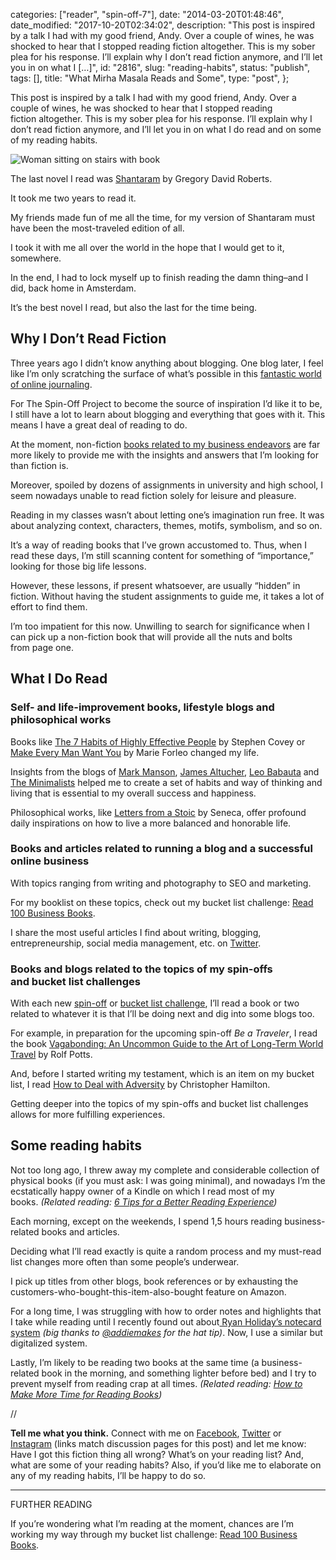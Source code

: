 
  categories: ["reader", "spin-off-7"],
  date: "2014-03-20T01:48:46",
  date_modified: "2017-10-20T02:34:02",
  description:
    "This post is inspired by a talk I had with my good friend, Andy. Over a couple of wines, he was shocked to hear that I stopped reading fiction altogether. This is my sober plea for his response. I’ll explain why I don’t read fiction anymore, and I’ll let you in on what I […]",
  id: "2816",
  slug: "reading-habits",
  status: "publish",
  tags: [],
  title: "What Mirha Masala Reads and Some",
  type: "post",
};


This post is inspired by a talk I had with my good friend, Andy. Over a couple of wines, he was shocked to hear that I stopped reading fiction altogether. This is my sober plea for his response. I’ll explain why I don’t read fiction anymore, and I’ll let you in on what I do read and on some of my reading habits.

![Woman sitting on stairs with book](/pages/tsop/posts/reading-habits/woman-book-stairs_1.jpg)

The last novel I read was [Shantaram](http://amzn.to/1O9e2Z2) by Gregory David Roberts.

It took me two years to read it.

My friends made fun of me all the time, for my version of Shantaram must have been the most-traveled edition of all.

I took it with me all over the world in the hope that I would get to it, somewhere.

In the end, I had to lock myself up to finish reading the damn thing–and I did, back home in Amsterdam.

It’s the best novel I read, but also the last for the time being.

## Why I Don’t Read Fiction

Three years ago I didn’t know anything about blogging. One blog later, I feel like I’m only scratching the surface of what’s possible in this [fantastic world of online journaling](/tsop/posts/start-blogging/).

For The Spin-Off Project to become the source of inspiration I’d like it to be, I still have a lot to learn about blogging and everything that goes with it. This means I have a great deal of reading to do.

At the moment, non-fiction [books related to my business endeavors](/tsop/posts/read-business-books/) are far more likely to provide me with the insights and answers that I’m looking for than fiction is.

Moreover, spoiled by dozens of assignments in university and high school, I seem nowadays unable to read fiction solely for leisure and pleasure.

Reading in my classes wasn’t about letting one’s imagination run free. It was about analyzing context, characters, themes, motifs, symbolism, and so on.

It’s a way of reading books that I’ve grown accustomed to. Thus, when I read these days, I’m still scanning content for something of “importance,” looking for those big life lessons.

However, these lessons, if present whatsoever, are usually “hidden” in fiction. Without having the student assignments to guide me, it takes a lot of effort to find them.

I’m too impatient for this now. Unwilling to search for significance when I can pick up a non-fiction book that will provide all the nuts and bolts from page one.

## What I Do Read

### Self- and life-improvement books, lifestyle blogs and philosophical works

Books like [The 7 Habits of Highly Effective People](http://amzn.to/1APH8DF) by Stephen Covey or [Make Every Man Want You](http://amzn.to/1MQGCwX) by Marie Forleo changed my life.

Insights from the blogs of [Mark Manson](http://markmanson.net), [James Altucher](http://jamesaltucher.com), [Leo Babauta](http://zenhabits.net) and [The Minimalists](http://www.theminimalists.com) helped me to create a set of habits and way of thinking and living that is essential to my overall success and happiness.

Philosophical works, like [Letters from a Stoic](http://amzn.to/1I5Fq6b) by Seneca, offer profound daily inspirations on how to live a more balanced and honorable life.

### Books and articles related to running a blog and a successful online business

With topics ranging from writing and photography to SEO and marketing.

For my booklist on these topics, check out my bucket list challenge: [Read 100 Business Books](/tsop/posts/read-business-books/).

I share the most useful articles I find about writing, blogging, entrepreneurship, social media management, etc. on [Twitter](http://www.twitter.com/mirhamasala/).

### Books and blogs related to the topics of my spin-offs and bucket list challenges

With each new [spin-off](/tsop) or [bucket list challenge](/tsop/posts/bucket-list/), I’ll read a book or two related to whatever it is that I’ll be doing next and dig into some blogs too.

For example, in preparation for the upcoming spin-off _Be a Traveler_, I read the book [Vagabonding: An Uncommon Guide to the Art of Long-Term World Travel](http://amzn.to/19F4R38) by Rolf Potts.

And, before I started writing my testament, which is an item on my bucket list, I read [How to Deal with Adversity](http://amzn.to/19F4Zzv) by Christopher Hamilton.

Getting deeper into the topics of my spin-offs and bucket list challenges allows for more fulfilling experiences.

## Some reading habits

Not too long ago, I threw away my complete and considerable collection of physical books (if you must ask: I was going minimal), and nowadays I’m the ecstatically happy owner of a Kindle on which I read most of my books. *(Related reading: [6 Tips for a Better Reading Experience](/tsop/posts/reading-tips/))*

Each morning, except on the weekends, I spend 1,5 hours reading business-related books and articles.

Deciding what I’ll read exactly is quite a random process and my must-read list changes more often than some people’s underwear.

I pick up titles from other blogs, book references or by exhausting the customers-who-bought-this-item-also-bought feature on Amazon.

For a long time, I was struggling with how to order notes and highlights that I take while reading until I recently found out about[ Ryan Holiday’s notecard system](http://ryanholiday.net/how-and-why-to-keep-a-commonplace-book/) *(big thanks to [@addiemakes](https://twitter.com/addiemakes) for the hat tip)*. Now, I use a similar but digitalized system.

Lastly, I’m likely to be reading two books at the same time (a business-related book in the morning, and something lighter before bed) and I try to prevent myself from reading crap at all times. *(Related reading: [How to Make More Time for Reading Books](/tsop/posts/reading-time/))*

//

**Tell me what you think.** Connect with me on [Facebook](https://www.facebook.com/thespinoffproject/photos/a.909992835699269.1073741836.443190319046192/922453064453246/), [Twitter](https://twitter.com/mirhamasala/status/586484785293459456) or [Instagram](https://instagram.com/p/0xvGSAkyN7/) (links match discussion pages for this post) and let me know: Have I got this fiction thing all wrong? What’s on your reading list? And, what are some of your reading habits? Also, if you’d like me to elaborate on any of my reading habits, I’ll be happy to do so.

---

FURTHER READING

If you’re wondering what I’m reading at the moment, chances are I’m working my way through my bucket list challenge: [Read 100 Business Books](/tsop/posts/read-business-books/).
